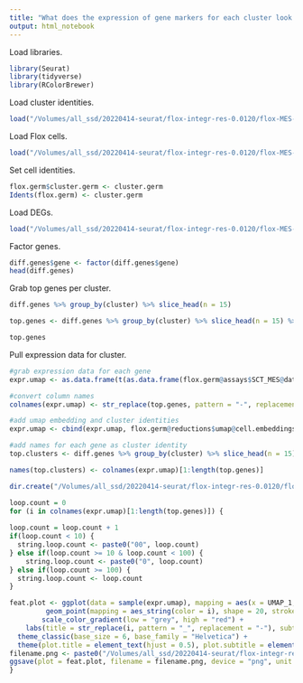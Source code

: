 ```yaml
---
title: "What does the expression of gene markers for each cluster look like?"
output: html_notebook
---
```


Load libraries.
```r
library(Seurat)
library(tidyverse)
library(RColorBrewer)
```

Load cluster identities.
```r
load("/Volumes/all_ssd/20220414-seurat/flox-integr-res-0.0120/flox-MES-16/cluster-per-cell-flox-MES-16.Robj")
```

Load Flox cells.
```r
load("/Volumes/all_ssd/20220414-seurat/flox-integr-res-0.0120/flox-MES-umap.Robj")
```

Set cell identities. 
```r
flox.germ$cluster.germ <- cluster.germ
Idents(flox.germ) <- cluster.germ
```

Load DEGs.
```r
load("/Volumes/all_ssd/20220414-seurat/flox-integr-res-0.0120/flox-MES-16/diff-genes-flox-MES-16.Robj")
```

Factor genes.
```r
diff.genes$gene <- factor(diff.genes$gene)
head(diff.genes)
```

Grab top genes per cluster.
```r
diff.genes %>% group_by(cluster) %>% slice_head(n = 15)

top.genes <- diff.genes %>% group_by(cluster) %>% slice_head(n = 15) %>% pull(gene)

top.genes
```

Pull expression data for cluster.
```r
#grab expression data for each gene
expr.umap <- as.data.frame(t(as.data.frame(flox.germ@assays$SCT_MES@data[top.genes,])))

#convert column names
colnames(expr.umap) <- str_replace(top.genes, pattern = "-", replacement = "_")

#add umap embedding and cluster identities
expr.umap <- cbind(expr.umap, flox.germ@reductions$umap@cell.embeddings)

#add names for each gene as cluster identity
top.clusters <- diff.genes %>% group_by(cluster) %>% slice_head(n = 15) %>% pull(cluster)

names(top.clusters) <- colnames(expr.umap)[1:length(top.genes)]

dir.create("/Volumes/all_ssd/20220414-seurat/flox-integr-res-0.0120/flox-MES-16/feat-plot-flox-MES-16")
```

```r
loop.count = 0
for (i in colnames(expr.umap)[1:length(top.genes)]) {
  
loop.count = loop.count + 1
if(loop.count < 10) {
  string.loop.count <- paste0("00", loop.count)
} else if(loop.count >= 10 & loop.count < 100) {
    string.loop.count <- paste0("0", loop.count)
} else if(loop.count >= 100) {
  string.loop.count <- loop.count
}

feat.plot <- ggplot(data = sample(expr.umap), mapping = aes(x = UMAP_1, y = UMAP_2)) +
         geom_point(mapping = aes_string(color = i), shape = 20, stroke = 0, size = 0.5) +
        scale_color_gradient(low = "grey", high = "red") +
    labs(title = str_replace(i, pattern = "_", replacement = "-"), subtitle = "Mesoderm, Nipbl Flox/+", x = "UMAP 1", y = "UMAP 2", color = "Norm\nUMI") +
  theme_classic(base_size = 6, base_family = "Helvetica") +
  theme(plot.title = element_text(hjust = 0.5), plot.subtitle = element_text(hjust = 0.5), axis.line = element_blank(), axis.ticks = element_blank(), axis.text = element_blank(), legend.key.size = unit(6, "pt"))
filename.png <- paste0("/Volumes/all_ssd/20220414-seurat/flox-integr-res-0.0120/flox-MES-16/feat-plot-flox-MES-16/", top.clusters[i], "-", string.loop.count, "-", str_replace(i, pattern = "_", replacement = "-"), "-feat-plot-flox-MES-16.png")
ggsave(plot = feat.plot, filename = filename.png, device = "png", unit = "in", width = 3.625, height = 3.166)
}
```

